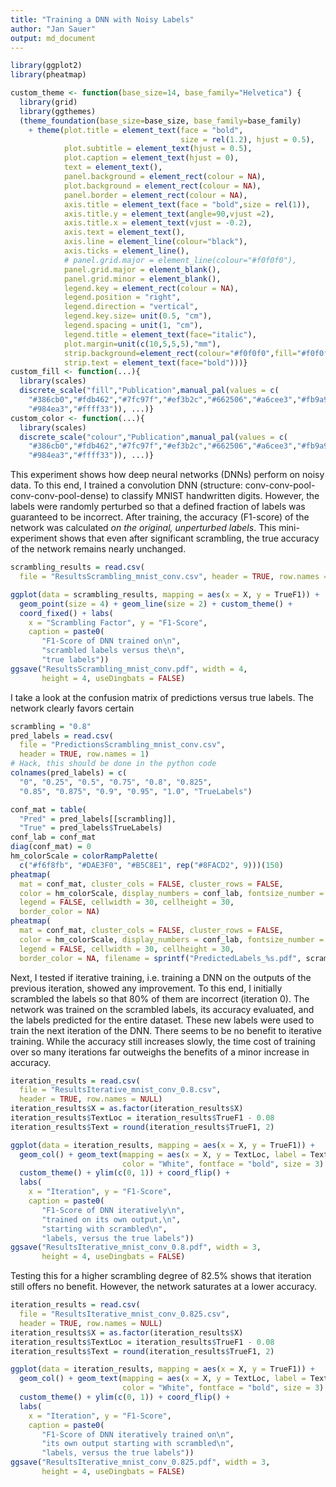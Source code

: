 ```yaml
---
title: "Training a DNN with Noisy Labels"
author: "Jan Sauer"
output: md_document
---
```


```r
library(ggplot2)
library(pheatmap)

custom_theme <- function(base_size=14, base_family="Helvetica") {
  library(grid)
  library(ggthemes)
  (theme_foundation(base_size=base_size, base_family=base_family)
    + theme(plot.title = element_text(face = "bold",
                                      size = rel(1.2), hjust = 0.5), 
            plot.subtitle = element_text(hjust = 0.5),
            plot.caption = element_text(hjust = 0),
            text = element_text(),
            panel.background = element_rect(colour = NA),
            plot.background = element_rect(colour = NA),
            panel.border = element_rect(colour = NA),
            axis.title = element_text(face = "bold",size = rel(1)),
            axis.title.y = element_text(angle=90,vjust =2),
            axis.title.x = element_text(vjust = -0.2),
            axis.text = element_text(), 
            axis.line = element_line(colour="black"),
            axis.ticks = element_line(),
            # panel.grid.major = element_line(colour="#f0f0f0"),
            panel.grid.major = element_blank(),
            panel.grid.minor = element_blank(),
            legend.key = element_rect(colour = NA),
            legend.position = "right",
            legend.direction = "vertical",
            legend.key.size= unit(0.5, "cm"),
            legend.spacing = unit(1, "cm"),
            legend.title = element_text(face="italic"),
            plot.margin=unit(c(10,5,5,5),"mm"),
            strip.background=element_rect(colour="#f0f0f0",fill="#f0f0f0"),
            strip.text = element_text(face="bold")))}
custom_fill <- function(...){
  library(scales)
  discrete_scale("fill","Publication",manual_pal(values = c(
    "#386cb0","#fdb462","#7fc97f","#ef3b2c","#662506","#a6cee3","#fb9a99",
    "#984ea3","#ffff33")), ...)}
custom_color <- function(...){
  library(scales)
  discrete_scale("colour","Publication",manual_pal(values = c(
    "#386cb0","#fdb462","#7fc97f","#ef3b2c","#662506","#a6cee3","#fb9a99",
    "#984ea3","#ffff33")), ...)}
```

This experiment shows how deep neural networks (DNNs) perform on noisy data. To this end, I trained a convolution DNN (structure: conv-conv-pool-conv-conv-pool-dense) to classify MNIST handwritten digits. However, the labels were randomly perturbed so that a defined fraction of labels was guaranteed to be incorrect. After training, the accuracy (F1-score) of the network was calculated *on the original, unperturbed labels*. This mini-experiment shows that even after significant scrambling, the true accuracy of the network remains nearly unchanged.

```r
scrambling_results = read.csv(
  file = "ResultsScrambling_mnist_conv.csv", header = TRUE, row.names = NULL)

ggplot(data = scrambling_results, mapping = aes(x = X, y = TrueF1)) + 
  geom_point(size = 4) + geom_line(size = 2) + custom_theme() + 
  coord_fixed() + labs(
    x = "Scrambling Factor", y = "F1-Score", 
    caption = paste0(
       "F1-Score of DNN trained on\n",
       "scrambled labels versus the\n",
       "true labels"))
ggsave("ResultsScrambling_mnist_conv.pdf", width = 4, 
       height = 4, useDingbats = FALSE)
```

I take a look at the confusion matrix of predictions versus true labels. The network clearly favors certain 
```r
scrambling = "0.8"
pred_labels = read.csv(
  file = "PredictionsScrambling_mnist_conv.csv", 
  header = TRUE, row.names = 1)
# Hack, this should be done in the python code
colnames(pred_labels) = c(
  "0", "0.25", "0.5", "0.75", "0.8", "0.825",
  "0.85", "0.875", "0.9", "0.95", "1.0", "TrueLabels")

conf_mat = table(
  "Pred" = pred_labels[[scrambling]], 
  "True" = pred_labels$TrueLabels)
conf_lab = conf_mat
diag(conf_mat) = 0
hm_colorScale = colorRampPalette(
  c("#f6f8fb", "#DAE3F0", "#B5C8E1", rep("#8FACD2", 9)))(150)
pheatmap(
  mat = conf_mat, cluster_cols = FALSE, cluster_rows = FALSE, 
  color = hm_colorScale, display_numbers = conf_lab, fontsize_number = 12, 
  legend = FALSE, cellwidth = 30, cellheight = 30, 
  border_color = NA)
pheatmap(
  mat = conf_mat, cluster_cols = FALSE, cluster_rows = FALSE, 
  color = hm_colorScale, display_numbers = conf_lab, fontsize_number = 12, 
  legend = FALSE, cellwidth = 30, cellheight = 30, 
  border_color = NA, filename = sprintf("PredictedLabels_%s.pdf", scrambling))
```


Next, I tested if iterative training, i.e. training a DNN on the outputs of the previous iteration, showed any improvement. To this end, I initially scrambled the labels so that 80% of them are incorrect (iteration 0). The network was trained on the scrambled labels, its accuracy evaluated, and the labels predicted for the entire dataset. These new labels were used to train the next iteration of the DNN. There seems to be no benefit to iterative training. While the accuracy still increases slowly, the time cost of training over so many iterations far outweighs the benefits of a minor increase in accuracy.
```r
iteration_results = read.csv(
  file = "ResultsIterative_mnist_conv_0.8.csv", 
  header = TRUE, row.names = NULL)
iteration_results$X = as.factor(iteration_results$X)
iteration_results$TextLoc = iteration_results$TrueF1 - 0.08
iteration_results$Text = round(iteration_results$TrueF1, 2)

ggplot(data = iteration_results, mapping = aes(x = X, y = TrueF1)) + 
  geom_col() + geom_text(mapping = aes(x = X, y = TextLoc, label = Text), 
                         color = "White", fontface = "bold", size = 3) +
  custom_theme() + ylim(c(0, 1)) + coord_flip() + 
  labs(
    x = "Iteration", y = "F1-Score", 
    caption = paste0(
       "F1-Score of DNN iteratively\n",
       "trained on its own output,\n",
       "starting with scrambled\n",
       "labels, versus the true labels"))
ggsave("ResultsIterative_mnist_conv_0.8.pdf", width = 3, 
       height = 4, useDingbats = FALSE)
```

Testing this for a higher scrambling degree of 82.5% shows that iteration still offers no benefit. However, the network saturates at a lower accuracy.
```r
iteration_results = read.csv(
  file = "ResultsIterative_mnist_conv_0.825.csv", 
  header = TRUE, row.names = NULL)
iteration_results$X = as.factor(iteration_results$X)
iteration_results$TextLoc = iteration_results$TrueF1 - 0.08
iteration_results$Text = round(iteration_results$TrueF1, 2)

ggplot(data = iteration_results, mapping = aes(x = X, y = TrueF1)) + 
  geom_col() + geom_text(mapping = aes(x = X, y = TextLoc, label = Text), 
                         color = "White", fontface = "bold", size = 3) +
  custom_theme() + ylim(c(0, 1)) + coord_flip() + 
  labs(
    x = "Iteration", y = "F1-Score", 
    caption = paste0(
       "F1-Score of DNN iteratively trained on\n",
       "its own output starting with scrambled\n",
       "labels, versus the true labels"))
ggsave("ResultsIterative_mnist_conv_0.825.pdf", width = 3, 
       height = 4, useDingbats = FALSE)
```

